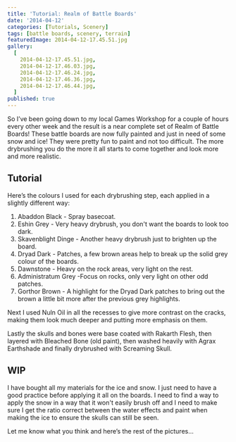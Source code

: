 ```yaml
---
title: 'Tutorial: Realm of Battle Boards'
date: '2014-04-12'
categories: [Tutorials, Scenery]
tags: [battle boards, scenery, terrain]
featuredImage: 2014-04-12-17.45.51.jpg
gallery:
  [
    2014-04-12-17.45.51.jpg,
    2014-04-12-17.46.03.jpg,
    2014-04-12-17.46.24.jpg,
    2014-04-12-17.46.36.jpg,
    2014-04-12-17.46.44.jpg,
  ]
published: true
---
```


So I’ve been going down to my local Games Workshop for a couple of hours every other week and the result is a near complete set of Realm of Battle Boards! These battle boards are now fully painted and just in need of some snow and ice! They were pretty fun to paint and not too difficult. The more drybrushing you do the more it all starts to come together and look more and more realistic.

## Tutorial

Here’s the colours I used for each drybrushing step, each applied in a slightly different way:

1.  Abaddon Black - Spray basecoat.
2.  Eshin Grey - Very heavy drybrush, you don't want the boards to look too dark.
3.  Skavenblight Dinge - Another heavy drybrush just to brighten up the board.
4.  Dryad Dark - Patches, a few brown areas help to break up the solid grey colour of the boards.
5.  Dawnstone - Heavy on the rock areas, very light on the rest.
6.  Administratum Grey -Focus on rocks, only very light on other odd patches.
7.  Gorthor Brown - A highlight for the Dryad Dark patches to bring out the brown a little bit more after the previous grey highlights.

Next I used Nuln Oil in all the recesses to give more contrast on the cracks, making them look much deeper and putting more emphasis on them.

Lastly the skulls and bones were base coated with Rakarth Flesh, then layered with Bleached Bone (old paint), then washed heavily with Agrax Earthshade and finally drybrushed with Screaming Skull.

## WIP

I have bought all my materials for the ice and snow. I just need to have a good practice before applying it all on the boards. I need to find a way to apply the snow in a way that it won't easily brush off and I need to make sure I get the ratio correct between the water effects and paint when making the ice to ensure the skulls can still be seen.

Let me know what you think and here’s the rest of the pictures…
